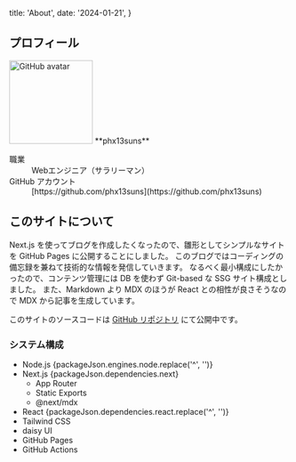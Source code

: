 
  title: 'About',
  date: '2024-01-21',
}

## プロフィール

<div className="flex flex-col items-center">
  <Image src={iconSrc} priority="true" alt="GitHub avatar" width="150" height="150" className="rounded-full" />
  **phx13suns**
</div>

<dl>
  <dt>職業</dt>
  <dd>Webエンジニア（サラリーマン）</dd>
  <dt>GitHub アカウント</dt>
  <dd>[https://github.com/phx13suns](https://github.com/phx13suns)</dd>
</dl>

## このサイトについて

Next.js を使ってブログを作成したくなったので、雛形としてシンプルなサイトを GitHub Pages に公開することにしました。
このブログではコーディングの備忘録を兼ねて技術的な情報を発信していきます。
なるべく最小構成にしたかったので、コンテンツ管理には DB を使わず Git-based な SSG サイト構成としました。
また、Markdown より MDX のほうが React との相性が良さそうなので MDX から記事を生成しています。

このサイトのソースコードは [GitHub リポジトリ](https://github.com/phx13suns/next-ssg) にて公開中です。

### システム構成

- Node.js {packageJson.engines.node.replace('^', '')}
- Next.js {packageJson.dependencies.next}
  - App Router
  - Static Exports
  - @next/mdx
- React {packageJson.dependencies.react.replace('^', '')}
- Tailwind CSS
- daisy UI
- GitHub Pages
- GitHub Actions
